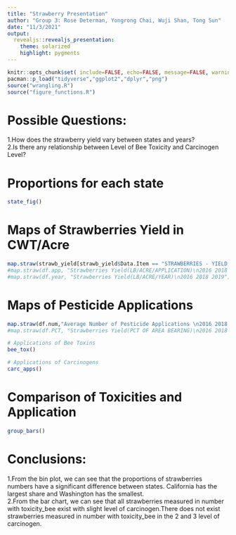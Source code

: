 ```yaml
---
title: "Strawberry Presentation"
author: "Group 3: Rose Determan, Yongrong Chai, Wuji Shan, Tong Sun"
date: "11/3/2021"
output:
  revealjs::revealjs_presentation:
    theme: solarized
    highlight: pygments
---
```


```r
knitr::opts_chunk$set( include=FALSE, echo=FALSE, message=FALSE, warning=FALSE)
pacman::p_load("tidyverse","ggplot2","dplyr","png")
source("wrangling.R")
source("figure_functions.R")
```

# Possible Questions:  
1.How does the strawberry yield vary between states and years?  
2.Is there any relationship between Level of Bee Toxicity and Carcinogen Level?

# Proportions for each state
```r
state_fig()
```

# Maps of Strawberries Yield in CWT/Acre
```r
map.straw(strawb_yield[strawb_yield$Data.Item == "STRAWBERRIES - YIELD, MEASURED IN CWT / ACRE",], "Strawberries Yield (CWT/Acre))\n2015-2020")
#map.straw(df.app, "Strawberries Yield(LB/ACRE/APPLICATION)\n2016 2018 2019")
#map.straw(df.year, "Strawberries Yield(LB/ACRE/YEAR)\n2016 2018 2019")
```

# Maps of Pesticide Applications
```r
map.straw(df.num,"Average Number of Pesticide Applications \n2016 2018 2019")
#map.straw(df.PCT, "Strawberries Yield(PCT OF AREA BEARING)\n2016 2018 2019") 
```

```r
# Applications of Bee Toxins
bee_tox()
```

```r
# Applications of Carcinogens
carc_apps()
```

# Comparison of Toxicities and Application


```r
group_bars()
```

# Conclusions:
1.From the bin plot, we can see that the proportions of strawberries numbers have a significant difference between states. California has the largest share and Washington has the smallest.  
2.From the bar chart, we can see that all strawberries measured in number with toxicity_bee exist with slight level of carcinogen.There does not exist strawberries measured in number with toxicity_bee in the 2 and 3 level of carcinogen.  
